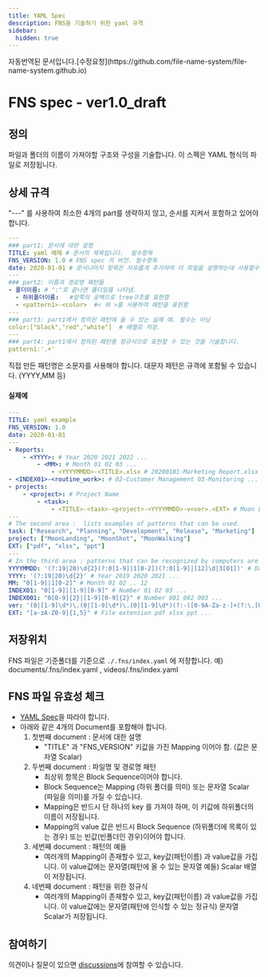 ```yaml
---
title: YAML Spec
description: FNS을 기술하기 위한 yaml 규격
sidebar:
  hidden: true
---
```


<Aside>자동번역된 문서입니다.[수정요청](https://github.com/file-name-system/file-name-system.github.io)</Aside>

# FNS spec - ver1.0_draft

## 정의
파일과 폴더의 이름이 가져야할 구조와 구성을 기술합니다. 
이 스펙은 YAML 형식의 파일로 저장됩니다. 

## 상세 규격

"---" 를 사용하여 최소한 4개의 part를 생략하지 않고, 순서를 지켜서 포함하고 있어야합니다.

```yaml
---
### part1: 문서에 대한 설명
TITLE: yaml 예제 # 문서의 제목입니다.  필수항목 
FNS_VERSION: 1.0 # FNS spec 의 버전. 필수항목  
date: 2020-01-01 # 문서나머지 항목은 자유롭게 추가하여 이 파일을 설명하는데 사용할수 있습니다. 키 이름은 소문자를 사용해야 합니다.   
---
### part2: 이름과 경로명 패턴들 
- 폴더이름: # ":"로 끝나면 폴더임을 나타냄.  
  - 하위폴더이름:   #앞쪽의 공백으로 tree구조를 표현함 
  - <pattern1>-<color>  #< 와 >를 사용하여 패턴을 표현함 
--- 
### part3: part1에서 정의된 패턴에 올 수 있는 실제 예. 필수는 아님
color:["black","red","white"]  # 배열로 저장. 
--- 
### part4: part1에서 정의된 패턴중 정규식으로 표현할 수 있는 것을 기술합니다.   
pattern1:'.+'  
```
직접 만든 패턴명은 소문자를 사용해야 합니다. 대문자 패턴은 규격에 포함될 수 있습니다. (YYYY,MM 등)  

#### 실제예 
```yaml
---
TITLE: yaml example 
FNS_VERSION: 1.0 
date: 2020-01-01 
---
- Reports:
    - <YYYY>: # Year 2020 2021 2022 ...
        - <MM>: # Month 01 02 03 ...
            - <YYYYMMDD>-<TITLE>.xlsx # 20200101-Marketing Report.xlsx
- <INDEX01>-<routine_work>: # 02-Customer Management 03-Monitoring ...
- projects:
    - <project>: # Project Name
        - <task>:
            - <TITLE>-<task>-<project>-<YYYYMMDD>-v<ver>.<EXT> # Moon Landing Project Proposal-Planning-Moon Landing-20200101-v1.0.ppt
---
# The second area :  lists examples of patterns that can be used.
task: ["Research", "Planning", "Development", "Release", "Marketing"]
project: ["MoonLanding", "MoonShot", "MoonWalking"]
EXT: ["pdf", "xlsx", "ppt"]
---
# In the third area : patterns that can be recognized by computers are described using regular expressions.
YYYYMMDD: '(?:19|20)\d{2}(?:0[1-9]|1[0-2])(?:0[1-9]|[12]\d|3[01])' # Date (Year-Month-Day)
YYYY: '(?:19|20)\d{2}' # Year 2019 2020 2021 ...
MM: "0[1-9]|1[0-2]" # Month 01 02 .. 12
INDEX01: "0[1-9]|[1-9][0-9]" # Number 01 02 03 ...
INDEX001: "0[0-9]{2}|[1-9][0-9]{2}" # Number 001 002 003 ...
ver: '(0|[1-9]\d*)\.(0|[1-9]\d*)\.(0|[1-9]\d*)(?:-([0-9A-Za-z-]+(?:\.[0-9A-Za-z-]+)*))?(?:\+([0-9A-Za-z-]+(?:\.[0-9A-Za-z-]+)*))?' # Version 1.0.0 Reference: https://github.com/nils-tekampe/semverdoc/blob/master/semverdoc.md
EXT: "[a-zA-Z0-9]{1,5}" # File extension pdf xlsx ppt ...
```

## 저장위치 
FNS 파일은 기준폴더를 기준으로 `./.fns/index.yaml` 에 저장합니다. 
예) documents/.fns/index.yaml , videos/.fns/index.yaml


## FNS 파일 유효성 체크
- [YAML Spec](https://yaml.org/spec/)을 따라야 합니다.  
- 아래와 같은 4개의 Document를 포함해야 합니다.
    1. 첫번째 document : 문서에 대한 설명
        - "TITLE" 과 "FNS_VERSION" 키값을 가진  Mapping 이어야 함. (값은  문자열 Scalar)   
    2. 두번째 document : 파일명 및 경로명 패턴 
        - 최상위 항목은 Block Sequence이어야 합니다.   
        - Block Sequence는 Mapping (하위 폴더를 의미) 또는 문자열 Scalar (파일을 의미)를 가질 수 있습니다.
        - Mapping은 반드시 단 하나의 key 를 가져야 하며, 이 키값에 하위폴더의 이름이 저장됩니다.
        - Mapping의 value 값은 반드시 Block Sequence (하위폴더에 목록이 있는 경우) 또는 빈값(빈폴더인 경우)이어야 합니다.
    3. 세번째 document : 패턴의 예들 
        - 여러개의 Mapping이 존재할수 있고, key값(패턴이름) 과 value값을 가집니다. 이 value값에는 문자열(패턴에 올 수 있는 문자열 예들) Scalar 배열이 저장됩니다.
    4. 네번째 document : 패턴을 위한 정규식 
        - 여러개의 Mapping이 존재할수 있고, key값(패턴이름) 과 value값을 가집니다. 이 value값에는 문자열(패턴에 인식할 수 있는 정규식) 문자열 Scalar가 저장됩니다.

## 참여하기
의견이나 질문이 있으면 [discussions](https://github.com/file-name-system/file-name-system.github.io/discussions)에 참여할 수 있습니다.